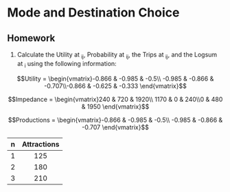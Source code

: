 # Mode and Destination Choice {#chap-modechoice}



## Homework {-#hw-modechoice}

1. Calculate the Utility at <sub>ij</sub>, Probability at <sub>ij</sub>, the Trips at <sub>ij</sub>, and the Logsum at <sub>i</sub> using the following information:

$$Utility = \begin{vmatrix}-0.866 & -0.985 & -0.5\\
-0.985 & -0.866 & -0.707\\-0.866 & -0.625 & -0.333
\end{vmatrix}$$

$$Impedance = \begin{vmatrix}240 & 720 & 1920\\
1170 & 0 & 240\\0 & 480 & 1950
\end{vmatrix}$$

$$Productions = \begin{vmatrix}-0.866 & -0.985 & -0.5\\
-0.985 & -0.866 & -0.707
\end{vmatrix}$$




|   n|  Attractions | 
|:---:|:---:|
| 1 | 125 |
| 2 | 180 |
| 3 | 210 |
